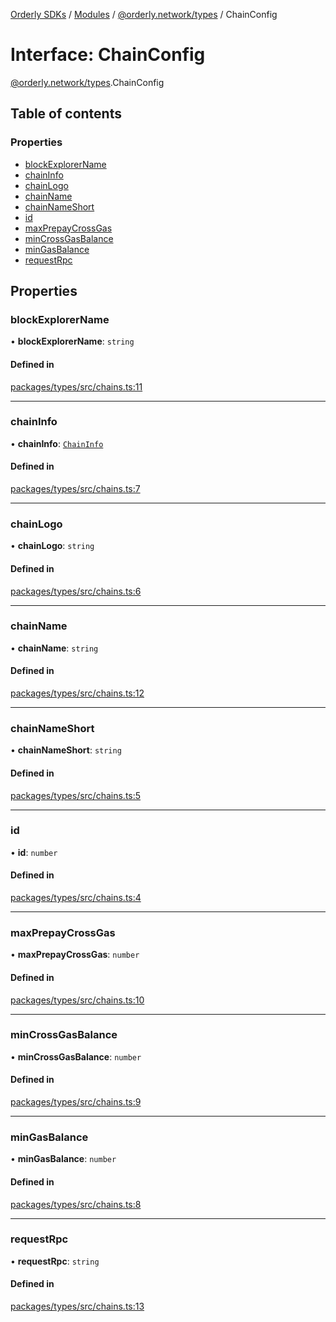[Orderly SDKs](./../README) / [Modules](./../modules) / [@orderly.network/types](./../modules/orderly_network_types) / ChainConfig

# Interface: ChainConfig

[@orderly.network/types](./../modules/orderly_network_types).ChainConfig

## Table of contents

### Properties

- [blockExplorerName](./orderly_network_types.ChainConfig#blockexplorername)
- [chainInfo](./orderly_network_types.ChainConfig#chaininfo)
- [chainLogo](./orderly_network_types.ChainConfig#chainlogo)
- [chainName](./orderly_network_types.ChainConfig#chainname)
- [chainNameShort](./orderly_network_types.ChainConfig#chainnameshort)
- [id](./orderly_network_types.ChainConfig#id)
- [maxPrepayCrossGas](./orderly_network_types.ChainConfig#maxprepaycrossgas)
- [minCrossGasBalance](./orderly_network_types.ChainConfig#mincrossgasbalance)
- [minGasBalance](./orderly_network_types.ChainConfig#mingasbalance)
- [requestRpc](./orderly_network_types.ChainConfig#requestrpc)

## Properties

### blockExplorerName

• **blockExplorerName**: `string`

#### Defined in

[packages/types/src/chains.ts:11](https://github.com/OrderlyNetwork/js-sdk/blob/b4bb4035/packages/types/src/chains.ts#L11)

___

### chainInfo

• **chainInfo**: [`ChainInfo`](./orderly_network_types.ChainInfo)

#### Defined in

[packages/types/src/chains.ts:7](https://github.com/OrderlyNetwork/js-sdk/blob/b4bb4035/packages/types/src/chains.ts#L7)

___

### chainLogo

• **chainLogo**: `string`

#### Defined in

[packages/types/src/chains.ts:6](https://github.com/OrderlyNetwork/js-sdk/blob/b4bb4035/packages/types/src/chains.ts#L6)

___

### chainName

• **chainName**: `string`

#### Defined in

[packages/types/src/chains.ts:12](https://github.com/OrderlyNetwork/js-sdk/blob/b4bb4035/packages/types/src/chains.ts#L12)

___

### chainNameShort

• **chainNameShort**: `string`

#### Defined in

[packages/types/src/chains.ts:5](https://github.com/OrderlyNetwork/js-sdk/blob/b4bb4035/packages/types/src/chains.ts#L5)

___

### id

• **id**: `number`

#### Defined in

[packages/types/src/chains.ts:4](https://github.com/OrderlyNetwork/js-sdk/blob/b4bb4035/packages/types/src/chains.ts#L4)

___

### maxPrepayCrossGas

• **maxPrepayCrossGas**: `number`

#### Defined in

[packages/types/src/chains.ts:10](https://github.com/OrderlyNetwork/js-sdk/blob/b4bb4035/packages/types/src/chains.ts#L10)

___

### minCrossGasBalance

• **minCrossGasBalance**: `number`

#### Defined in

[packages/types/src/chains.ts:9](https://github.com/OrderlyNetwork/js-sdk/blob/b4bb4035/packages/types/src/chains.ts#L9)

___

### minGasBalance

• **minGasBalance**: `number`

#### Defined in

[packages/types/src/chains.ts:8](https://github.com/OrderlyNetwork/js-sdk/blob/b4bb4035/packages/types/src/chains.ts#L8)

___

### requestRpc

• **requestRpc**: `string`

#### Defined in

[packages/types/src/chains.ts:13](https://github.com/OrderlyNetwork/js-sdk/blob/b4bb4035/packages/types/src/chains.ts#L13)
